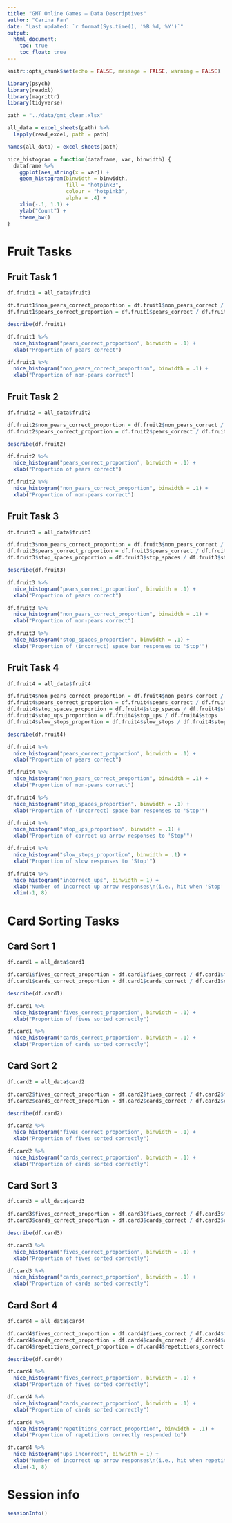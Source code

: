 ```yaml
---
title: "GMT Online Games — Data Descriptives"
author: "Carina Fan"  
date: "Last updated: `r format(Sys.time(), '%B %d, %Y')`"
output: 
  html_document:
    toc: true
    toc_float: true
---
```


```r
knitr::opts_chunk$set(echo = FALSE, message = FALSE, warning = FALSE)
```

```r
library(psych)
library(readxl)
library(magrittr)
library(tidyverse)
```

```r
path = "../data/gmt_clean.xlsx"

all_data = excel_sheets(path) %>% 
  lapply(read_excel, path = path)

names(all_data) = excel_sheets(path)
```

```r
nice_histogram = function(dataframe, var, binwidth) {
  dataframe %>% 
    ggplot(aes_string(x = var)) +
    geom_histogram(binwidth = binwidth,
                   fill = "hotpink3",
                   colour = "hotpink3",
                   alpha = .4) +
    xlim(-.1, 1.1) +
    ylab("Count") +
    theme_bw()
}
```


<!-- ======================================================================= -->


# Fruit Tasks
 
## Fruit Task 1

```r
df.fruit1 = all_data$fruit1

df.fruit1$non_pears_correct_proportion = df.fruit1$non_pears_correct / df.fruit1$non_pears_shown
df.fruit1$pears_correct_proportion = df.fruit1$pears_correct / df.fruit1$pears_shown
```

```r
describe(df.fruit1)
```

```r
df.fruit1 %>% 
  nice_histogram("pears_correct_proportion", binwidth = .1) +
  xlab("Proportion of pears correct")

df.fruit1 %>% 
  nice_histogram("non_pears_correct_proportion", binwidth = .1) +
  xlab("Proportion of non-pears correct")
```

## Fruit Task 2

```r
df.fruit2 = all_data$fruit2

df.fruit2$non_pears_correct_proportion = df.fruit2$non_pears_correct / df.fruit2$non_pears_shown
df.fruit2$pears_correct_proportion = df.fruit2$pears_correct / df.fruit2$pears_shown
```

```r
describe(df.fruit2)
```

```r
df.fruit2 %>% 
  nice_histogram("pears_correct_proportion", binwidth = .1) +
  xlab("Proportion of pears correct")

df.fruit2 %>% 
  nice_histogram("non_pears_correct_proportion", binwidth = .1) +
  xlab("Proportion of non-pears correct")
```

## Fruit Task 3 

```r
df.fruit3 = all_data$fruit3

df.fruit3$non_pears_correct_proportion = df.fruit3$non_pears_correct / df.fruit3$non_pears_shown
df.fruit3$pears_correct_proportion = df.fruit3$pears_correct / df.fruit3$pears_shown
df.fruit3$stop_spaces_proportion = df.fruit3$stop_spaces / df.fruit3$stops
```

```r
describe(df.fruit3)
```

```r
df.fruit3 %>% 
  nice_histogram("pears_correct_proportion", binwidth = .1) +
  xlab("Proportion of pears correct")

df.fruit3 %>% 
  nice_histogram("non_pears_correct_proportion", binwidth = .1) +
  xlab("Proportion of non-pears correct")

df.fruit3 %>% 
  nice_histogram("stop_spaces_proportion", binwidth = .1) +
  xlab("Proportion of (incorrect) space bar responses to 'Stop'")
```

## Fruit Task 4 

```r
df.fruit4 = all_data$fruit4

df.fruit4$non_pears_correct_proportion = df.fruit4$non_pears_correct / df.fruit4$non_pears_shown
df.fruit4$pears_correct_proportion = df.fruit4$pears_correct / df.fruit4$pears_shown
df.fruit4$stop_spaces_proportion = df.fruit4$stop_spaces / df.fruit4$stops
df.fruit4$stop_ups_proportion = df.fruit4$stop_ups / df.fruit4$stops
df.fruit4$slow_stops_proportion = df.fruit4$slow_stops / df.fruit4$stops
```

```r
describe(df.fruit4)
```

```r
df.fruit4 %>% 
  nice_histogram("pears_correct_proportion", binwidth = .1) +
  xlab("Proportion of pears correct")

df.fruit4 %>% 
  nice_histogram("non_pears_correct_proportion", binwidth = .1) +
  xlab("Proportion of non-pears correct")

df.fruit4 %>% 
  nice_histogram("stop_spaces_proportion", binwidth = .1) +
  xlab("Proportion of (incorrect) space bar responses to 'Stop'")

df.fruit4 %>% 
  nice_histogram("stop_ups_proportion", binwidth = .1) +
  xlab("Proportion of correct up arrow responses to 'Stop'")

df.fruit4 %>% 
  nice_histogram("slow_stops_proportion", binwidth = .1) +
  xlab("Proportion of slow responses to 'Stop'")

df.fruit4 %>% 
  nice_histogram("incorrect_ups", binwidth = 1) +
  xlab("Number of incorrect up arrow responses\n(i.e., hit when 'Stop' wasn't presented)") +
  xlim(-1, 8)
```


<!-- ======================================================================= -->


# Card Sorting Tasks

## Card Sort 1

```r
df.card1 = all_data$card1

df.card1$fives_correct_proportion = df.card1$fives_correct / df.card1$fives_shown
df.card1$cards_correct_proportion = df.card1$cards_correct / df.card1$cards_shown
```

```r
describe(df.card1)
```

```r
df.card1 %>% 
  nice_histogram("fives_correct_proportion", binwidth = .1) +
  xlab("Proportion of fives sorted correctly")

df.card1 %>% 
  nice_histogram("cards_correct_proportion", binwidth = .1) +
  xlab("Proportion of cards sorted correctly")
```

## Card Sort 2

```r
df.card2 = all_data$card2

df.card2$fives_correct_proportion = df.card2$fives_correct / df.card2$fives_shown
df.card2$cards_correct_proportion = df.card2$cards_correct / df.card2$cards_shown
```

```r
describe(df.card2)
```

```r
df.card2 %>% 
  nice_histogram("fives_correct_proportion", binwidth = .1) +
  xlab("Proportion of fives sorted correctly")

df.card2 %>% 
  nice_histogram("cards_correct_proportion", binwidth = .1) +
  xlab("Proportion of cards sorted correctly")
```

## Card Sort 3

```r
df.card3 = all_data$card3

df.card3$fives_correct_proportion = df.card3$fives_correct / df.card3$fives_shown
df.card3$cards_correct_proportion = df.card3$cards_correct / df.card3$cards_shown
```

```r
describe(df.card3)
```

```r
df.card3 %>% 
  nice_histogram("fives_correct_proportion", binwidth = .1) +
  xlab("Proportion of fives sorted correctly")

df.card3 %>% 
  nice_histogram("cards_correct_proportion", binwidth = .1) +
  xlab("Proportion of cards sorted correctly")
```

## Card Sort 4

```r
df.card4 = all_data$card4

df.card4$fives_correct_proportion = df.card4$fives_correct / df.card4$fives_shown
df.card4$cards_correct_proportion = df.card4$cards_correct / df.card4$cards_shown
df.card4$repetitions_correct_proportion = df.card4$repetitions_correct / df.card4$repetitions_heard
```

```r
describe(df.card4)
```

```r
df.card4 %>% 
  nice_histogram("fives_correct_proportion", binwidth = .1) +
  xlab("Proportion of fives sorted correctly")

df.card4 %>% 
  nice_histogram("cards_correct_proportion", binwidth = .1) +
  xlab("Proportion of cards sorted correctly")

df.card4 %>% 
  nice_histogram("repetitions_correct_proportion", binwidth = .1) +
  xlab("Proportion of repetitions correctly responded to")

df.card4 %>% 
  nice_histogram("ups_incorrect", binwidth = 1) +
  xlab("Number of incorrect up arrow responses\n(i.e., hit when repetition wasn't presented)") +
  xlim(-1, 8)
```


<!-- ======================================================================= -->


# Session info

```r
sessionInfo()
```